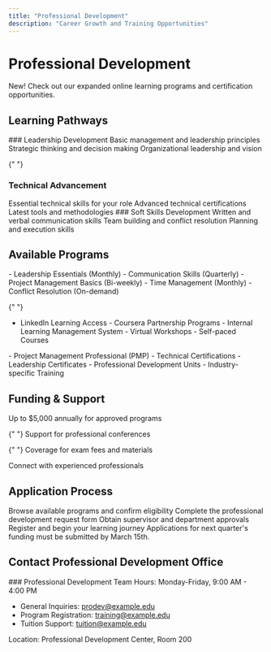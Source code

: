 ```yaml
---
title: "Professional Development"
description: "Career Growth and Training Opportunities"
---
```


# Professional Development

<Tip>
  New! Check out our expanded online learning programs and certification
  opportunities.
</Tip>

## Learning Pathways

<Tabs>
  <Tab title="Leadership Track">
    ### Leadership Development
    <Steps>
      <Step title="Foundation Skills">
        Basic management and leadership principles
      </Step>
      <Step title="Advanced Leadership">
        Strategic thinking and decision making
      </Step>
      <Step title="Executive Training">
        Organizational leadership and vision
      </Step>
    </Steps>
  </Tab>

{" "}
<Tab title="Technical Skills">
  ### Technical Advancement
  <Steps>
    <Step title="Core Competencies">
      Essential technical skills for your role
    </Step>
    <Step title="Specialized Training">Advanced technical certifications</Step>
    <Step title="Emerging Technologies">Latest tools and methodologies</Step>
  </Steps>
</Tab>

  <Tab title="Professional Skills">
    ### Soft Skills Development
    <Steps>
      <Step title="Communication">Written and verbal communication skills</Step>
      <Step title="Collaboration">Team building and conflict resolution</Step>
      <Step title="Project Management">Planning and execution skills</Step>
    </Steps>
  </Tab>
</Tabs>

## Available Programs

<AccordionGroup>
  <Accordion icon="chalkboard-user" title="Workshops & Seminars">
    - Leadership Essentials (Monthly) - Communication Skills (Quarterly) -
    Project Management Basics (Bi-weekly) - Time Management (Monthly) - Conflict
    Resolution (On-demand)
  </Accordion>

{" "}
<Accordion icon="laptop" title="Online Learning">
  - LinkedIn Learning Access - Coursera Partnership Programs - Internal Learning
  Management System - Virtual Workshops - Self-paced Courses
</Accordion>

  <Accordion icon="certificate" title="Certifications">
    - Project Management Professional (PMP) - Technical Certifications -
    Leadership Certificates - Professional Development Units - Industry-specific
    Training
  </Accordion>
</AccordionGroup>

## Funding & Support

<CardGroup>
  <Card title="Tuition Reimbursement" icon="graduation-cap">
    Up to $5,000 annually for approved programs
  </Card>

{" "}
<Card title="Conference Funding" icon="plane">
  Support for professional conferences
</Card>

{" "}
<Card title="Certification Support" icon="award">
  Coverage for exam fees and materials
</Card>

  <Card title="Mentorship Program" icon="users">
    Connect with experienced professionals
  </Card>
</CardGroup>

## Application Process

<Steps>
  <Step title="Review Opportunities">
    Browse available programs and confirm eligibility
  </Step>
  <Step title="Submit Request">
    Complete the professional development request form
  </Step>
  <Step title="Approval Process">
    Obtain supervisor and department approvals
  </Step>
  <Step title="Enrollment">Register and begin your learning journey</Step>
</Steps>

<Warning>
  Applications for next quarter's funding must be submitted by March 15th.
</Warning>

## Contact Professional Development Office

<Note>
### Professional Development Team
Hours: Monday-Friday, 9:00 AM - 4:00 PM

- General Inquiries: prodev@example.edu
- Program Registration: training@example.edu
- Tuition Support: tuition@example.edu

Location: Professional Development Center, Room 200

</Note>
